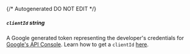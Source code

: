 {/* Autogenerated DO NOT EDIT  */}
##### `clientId` _string_
A Google generated token representing the developer's credentials for [Google's API Console](https://console.cloud.google.com/apis/dashboard?pli\=1\&project\=discourse\-login\-388921). Learn how to get a `clientId` [here](https://developers.google.com/identity/gsi/web/guides/get\-google\-api\-clientid).


